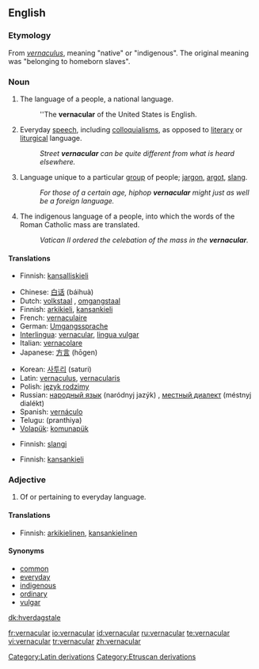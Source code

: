 ==English==

===Etymology===
From {{L.}} ''[[vernaculus]]'', meaning "native" or "indigenous". The original meaning was "belonging to homeborn slaves".

===Noun===
{{en-noun|-}}

# The language of a people, a national language.
#:''The '''vernacular''' of the United States is English.
# Everyday [[speech]], including [[colloquialism]]s, as opposed to [[literary]] or [[liturgical]] language.
#:''Street '''vernacular''' can be quite different from what is heard elsewhere.''
# Language unique to a particular [[group]] of people; [[jargon]], [[argot]], [[slang]].
#:''For those of a certain age, hiphop '''vernacular''' might just as well be a foreign language.''
# {{Christianity}} The indigenous language of a people, into which the words of the Roman Catholic mass are translated.
#:''Vatican II ordered the celebation of the mass in the '''vernacular'''.''

====Translations====
{{trans-top|national language}}
*Finnish: [[kansalliskieli]]
{{trans-bottom}}

{{trans-top|everyday speech}}
*Chinese: [[白话]] (báihuà)
*Dutch: [[volkstaal]] {{f}}, [[omgangstaal]] {{f}}
*Finnish: [[arkikieli]], [[kansankieli]]
*French: [[vernaculaire]] {{m}}
*German: [[Umgangssprache]] {{f}}
*[[Interlingua]]: [[#Interlingua|vernacular]], [[lingua vulgar]]
*Italian: [[vernacolare]] {{m}}
*Japanese: [[方言]] (hōgen)
{{trans-mid}}
*Korean: [[사투리]] (saturi)
*Latin: [[vernaculus]], [[vernacularis]]
*Polish: [[język rodzimy]]
*Russian: [[народный язык]] (naródnyj jazýk) {{m}}, [[местный диалект]] (méstnyj dialékt) {{m}}
*Spanish: [[vernáculo]] {{m}}
*Telugu: (pranthiya)
*[[Volapük]]: [[komunapük]]
{{trans-bottom}}

{{trans-top|language unique to a particular group of people}}
*Finnish: [[slangi]]
{{trans-bottom}}

{{trans-top|(christianity) indigenous language of a people}}
*Finnish: [[kansankieli]]
{{trans-bottom}}

===Adjective===
{{en-adj|-}}

# Of or pertaining to everyday language.

====Translations====
{{trans-top|pertaining to everyday language}}
*Finnish: [[arkikielinen]], [[kansankielinen]]
{{trans-bottom}}

====Synonyms====
*[[common]]
*[[everyday]]
*[[indigenous]]
*[[ordinary]]
*[[vulgar]]

[[Category:Latin derivations]]
[[Category:Etruscan derivations]]

[[dk:hverdagstale]]

[[fr:vernacular]]
[[io:vernacular]]
[[id:vernacular]]
[[ru:vernacular]]
[[te:vernacular]]
[[vi:vernacular]]
[[tr:vernacular]]
[[zh:vernacular]]